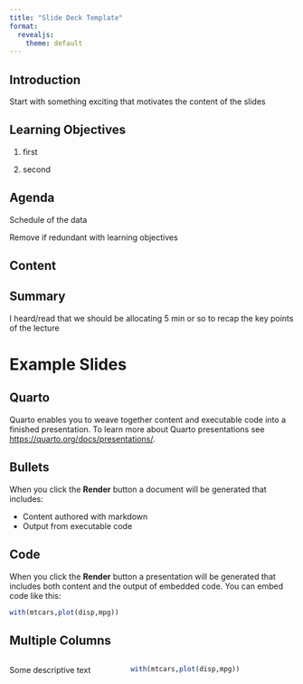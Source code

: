 ```yaml
---
title: "Slide Deck Template"
format: 
  revealjs:
    theme: default
---
```


## Introduction

Start with something exciting that motivates the content of the slides

## Learning Objectives

1. first

2. second

## Agenda

Schedule of the data 

Remove if redundant with learning objectives

## Content

## Summary

I heard/read that we should be allocating 5 min or so to recap the key points of the lecture

<!-- ################## -->
# Example Slides

## Quarto

Quarto enables you to weave together content and executable code into a finished presentation. To learn more about Quarto presentations see <https://quarto.org/docs/presentations/>.

## Bullets

When you click the **Render** button a document will be generated that includes:

-   Content authored with markdown
-   Output from executable code

## Code

When you click the **Render** button a presentation will be generated that includes both content and the output of embedded code. You can embed code like this:

```r
with(mtcars,plot(disp,mpg))
```

## Multiple Columns
:::: {.columns}

::: {.column width="40%"}
Some descriptive text
:::

::: {.column width="60%"}
```r
with(mtcars,plot(disp,mpg))
```
:::

::::
